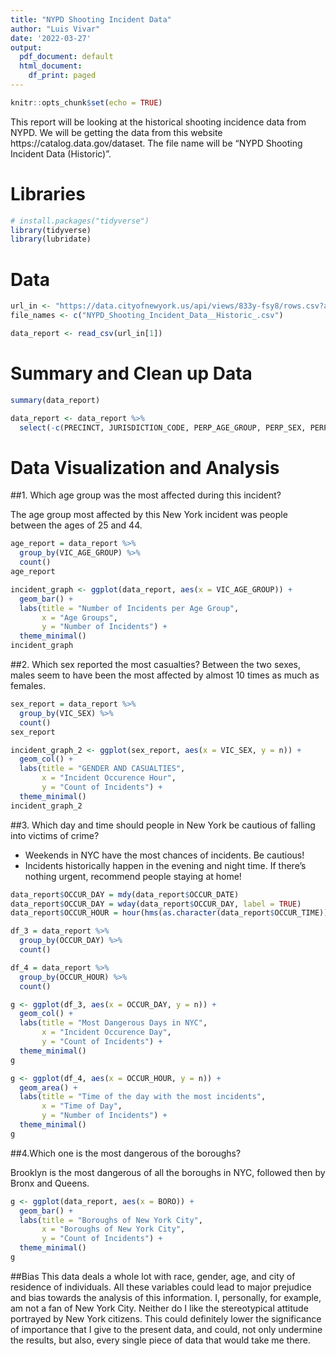```yaml
---
title: "NYPD Shooting Incident Data"
author: "Luis Vivar"
date: '2022-03-27'
output:
  pdf_document: default
  html_document:
    df_print: paged
---
```


```r
knitr::opts_chunk$set(echo = TRUE)
```

This report will be looking at the historical shooting incidence data from NYPD. We will be getting the data from this website https://catalog.data.gov/dataset. The file name will be “NYPD Shooting Incident Data (Historic)”.


# Libraries
```r
# install.packages("tidyverse")
library(tidyverse)
library(lubridate)
```

# Data
```  r
url_in <- "https://data.cityofnewyork.us/api/views/833y-fsy8/rows.csv?accessType=DOWNLOAD"
file_names <- c("NYPD_Shooting_Incident_Data__Historic_.csv")
```

``` r
data_report <- read_csv(url_in[1])
```

# Summary and Clean up Data
``` r
summary(data_report)
```

``` r
data_report <- data_report %>%
  select(-c(PRECINCT, JURISDICTION_CODE, PERP_AGE_GROUP, PERP_SEX, PERP_RACE, LOCATION_DESC, Latitude, Longitude, X_COORD_CD, Y_COORD_CD, Lon_Lat))
```

# Data Visualization and Analysis


##1. Which age group was the most affected during this incident?

The age group most affected by this New York incident was people between the ages of 25 and 44.

```r
age_report = data_report %>%
  group_by(VIC_AGE_GROUP) %>%
  count()
age_report

incident_graph <- ggplot(data_report, aes(x = VIC_AGE_GROUP)) +
  geom_bar() +
  labs(title = "Number of Incidents per Age Group", 
       x = "Age Groups",
       y = "Number of Incidents") +
  theme_minimal()
incident_graph
```

##2. Which sex reported the most casualties?
Between the two sexes, males seem to have been the most affected by almost 10 times as much as females.

```r
sex_report = data_report %>%
  group_by(VIC_SEX) %>%
  count()
sex_report
```

```r
incident_graph_2 <- ggplot(sex_report, aes(x = VIC_SEX, y = n)) +
  geom_col() +
  labs(title = "GENDER AND CASUALTIES",
       x = "Incident Occurence Hour",
       y = "Count of Incidents") +
  theme_minimal()
incident_graph_2
```


##3. Which day and time should people in New York be cautious of falling into victims of crime?

* Weekends in NYC have the most chances of incidents. Be cautious! 
* Incidents historically happen in the evening and night time. If there's nothing urgent, recommend people staying at home! 

```r
data_report$OCCUR_DAY = mdy(data_report$OCCUR_DATE)
data_report$OCCUR_DAY = wday(data_report$OCCUR_DAY, label = TRUE)
data_report$OCCUR_HOUR = hour(hms(as.character(data_report$OCCUR_TIME)))

df_3 = data_report %>%
  group_by(OCCUR_DAY) %>%
  count()

df_4 = data_report %>%
  group_by(OCCUR_HOUR) %>%
  count()
```

```r
g <- ggplot(df_3, aes(x = OCCUR_DAY, y = n)) +
  geom_col() +
  labs(title = "Most Dangerous Days in NYC",
       x = "Incident Occurence Day",
       y = "Count of Incidents") +
  theme_minimal()
g
```
```r
g <- ggplot(df_4, aes(x = OCCUR_HOUR, y = n)) +
  geom_area() +
  labs(title = "Time of the day with the most incidents",
       x = "Time of Day",
       y = "Number of Incidents") +
  theme_minimal()
g
```


##4.Which one is the most dangerous of the boroughs?

Brooklyn is the most dangerous of all the boroughs in NYC, followed then by Bronx and Queens.

```r
g <- ggplot(data_report, aes(x = BORO)) +
  geom_bar() +
  labs(title = "Boroughs of New York City",
       x = "Boroughs of New York City",
       y = "Count of Incidents") +
  theme_minimal()
g
```


##Bias
This data deals a whole lot with race, gender, age, and city of residence of individuals. All these variables could lead to major prejudice and bias towards the analysis of this information. I, personally, for example, am not a fan of New York City. Neither do I like the stereotypical attitude portrayed by New York citizens. This could definitely lower the significance of importance that I give to the present data, and could, not only undermine the results, but also, every single piece of data that would take me there.

